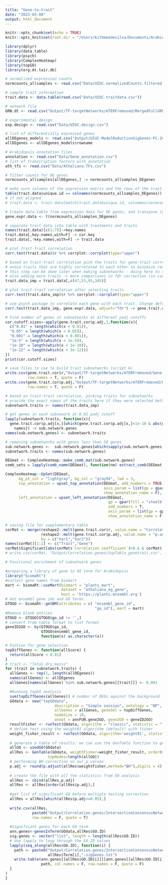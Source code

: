 ```yaml
---
title: "Gene-to-trait"
date: "2023-03-08"
output: html_document
---
```


```r
knitr::opts_chunk$set(echo = TRUE)
knitr::opts_knit$set(root.dir = "/Users/kithmeedesilva/Documents/Arabidopsis_NxLight/")

library(dplyr)
library(data.table)
library(psych)
library(ComplexHeatmap)
library(topGO)
library(org.At.tair.db)

```

```r
# normalized expression counts
normcounts_allsamples <- read.csv("Data/UIUC.normalizedCounts.filtered.csv", row.names = 1)

# sample trait information
trait.data <- data.table(read.csv("Data/UIUC.traitdata.csv"))

# network file
GRN.dt <- read.csv("Output/TF-targetNetworks/mTERFremoved/MergedFullGRNs_rankSum_pruned0.15.csv")

# experimental design
exp.design <- read.csv("Data/UIUC.design.csv")

# list of differentially expressed genes
allDEgenes_models <- read.csv("Output/UIUC-ModelReductionSigGenes-FC-2023.09.07-thresh.1e-06.csv", header = T)
allDEgenes <- allDEgenes_models$rowname

# Arabidopsis annotation files
annotation <- read.csv("Data/Gene_annotation.csv")
# list of transcription factors with annotation
ath_tfs <- read.csv("Data/Athaliana.TFs.csv")

```


```r
# filter counts for DE genes 
normcounts_allsamples[allDEgenes,] -> normcounts_allsamples_DEgenes

# make sure columns of the expression matrix and the rows of the trait file are aligned (both in the same order)
table(trait.data$unique.id == colnames(normcounts_allsamples_DEgenes))
# if not aligned
# trait.data <- trait.data[match(trait.data$unique.id, colnames(normcounts_allsamples_DEgenes))]

# Create data.table from expression data for DE genes, and transpose (genes are columns)
gene.expr.data <- t(normcounts_allsamples_DEgenes)

# separate trait data into table with treatments and traits
names(trait.data)[c(1:7)]->key.names
trait.data[,key.names,with=F] -> cor.key
trait.data[,!key.names,with=F] -> trait.data

# plot trait-trait correlation
corr.test(trait.data)$r %>% corrplot::corrplot(type="upper")

# based on trait-trait correlation pick the traits for gene-trait correlation
# avoid traits that are highly correlated to each other to minimize redundant results
# this step can be done later when making subnetworks - doing here to speed up the correlation step
# also adding more traits -> more comparisons in fdr correction (so can get less correlated genes overall)
trait.data_imp = trait.data[,c(47,53,95,105)]

# plot trait-trait correlation after selecting traits
corr.test(trait.data_imp)$r %>% corrplot::corrplot(type="upper")
```


```r

# use psych package to correlate each gene with each trait. Change default multiple testing correction to FDR
corr.test(trait.data_imp, gene.expr.data, adjust="fdr") -> gene.trait.cor

# Find number of genes in subnetworks at different padj cutoffs
cor.cutoff.sizes<-apply(gene.trait.cor$p.adj,1,function(x){
  c("0.01" = length(which(x < 0.01)),
  "0.05" = length(which(x < 0.05)),
  "0.001" = length(which(x < 0.001)),
  "1e-5" = length(which(x < 1e-5)),
  "1e-10" = length(which(x < 1e-10)),
  "1e-12" = length(which(x < 1e-12)))
})
print(cor.cutoff.sizes)

# save files to use to build trait subnetworks (script 6)
write.csv(gene.trait.cor$r,"Output/TF-targetNetworks/mTERFremoved/Gene-trait-correlation-coefficient.csv",
          row.names = T, quote = F)
write.csv(gene.trait.cor$p.adj,"Output/TF-targetNetworks/mTERFremoved/Gene-trait-correlation-padjusted.csv",
          row.names = T, quote = F)

```

```r
# based on trait-trait correlation, picking traits for subnetworks 
# provide the exact names of the traits here if they were selected before the gene-trait correlation
subnetwork.traits <- names(trait.data_imp)

# get genes in each subnework at 0.01 padj cutoff
lapply(subnetwork.traits, function(x){
  gene.trait.cor$p.adj[x,][which(gene.trait.cor$p.adj[x,]<1e-10 & abs(gene.trait.cor$r[x,])>0.6)] %>% 
    names}) -> sub.network.genes
names(sub.network.genes) <- subnetwork.traits

# removing subnetworks with genes less than 50 genes
sub.network.genes <-  sub.network.genes[which(sapply(sub.network.genes, length) >= 50)]
subnetwork.traits <- names(sub.network.genes)

DEGmat <- ComplexHeatmap::make_comb_mat(sub.network.genes)
comb_sets = lapply(comb_name(DEGmat), function(nm) extract_comb(DEGmat, nm))

ComplexHeatmap::UpSet(DEGmat,
      bg_pt_col = "lightgray", bg_col = "gray94", lwd = 3,
      top_annotation = upset_top_annotation(DEGmat, add_numbers = TRUE,
                                            axis_param = list(gp = gpar(fontsize = 12)),
                                            show_annotation_name = F),
      left_annotation = upset_left_annotation(DEGmat, 
                                              gp = gpar(fill = "steelblue4"),
                                              add_numbers = T,
                                              axis_param = list(gp = gpar(fontsize = 12)),
                                              show_annotation_name = F))

# saving file for supplementary table
corMat <- merge(reshape2::melt(gene.trait.cor$r, value.name = "Correlation coefficient"),
                reshape2::melt(gene.trait.cor$p.adj, value.name = "p-adjusted value"),
                by = c("Var1","Var2"))
names(corMat)[1:2] <- c("Trait","Gene")
corMat$Significant[abs(corMat$`Correlation coefficient`)>0.6 & corMat$`p-adjusted value`<1e-10] <- "Yes"
# write.csv(corMat, "Output/Correlation.genes/SupTable_genetrait.csv", row.names = F, quote = F)
```


```r
# Functional enrichment of subnetwork genes

#preparing a library of gene to GO term for Arabidopsis
library("biomaRt")
#collect gene names from biomart
mart <- biomaRt::useMart(biomart = "plants_mart",
                         dataset = "athaliana_eg_gene",
                         host = 'https://plants.ensembl.org')
# Get ensembl gene ids and GO terms
GTOGO <- biomaRt::getBM(attributes = c( "ensembl_gene_id",
                                        "go_id"), mart = mart)
#Remove blank entries
GTOGO <- GTOGO[GTOGO$go_id != '',]
# convert from table format to list format
geneID2GO <- by(GTOGO$go_id,
                GTOGO$ensembl_gene_id,
                function(x) as.character(x))

# Funtion for gene selection
topDiffGenes <- function(allScore) {
  return(allScore < 0.01)
}
# trait <- "Total.dry.masss"
for (trait in subnetwork.traits) {
  allGenes <- rep(1, length(allDEgenes))
  names(allGenes) <- allDEgenes
  allGenes[names(allGenes) %in% sub.network.genes[[trait]]] <- 0.001

  #Running topGO analysis
  sum(topDiffGenes(allGenes)) # number of DEGs against the background
  GOdata <- new("topGOdata", 
                      description = "Simple session", ontology = "BP",
                      allGenes = allGenes, geneSel = topDiffGenes,
                      nodeSize = 10,
                      annot = annFUN.gene2GO, gene2GO = geneID2GO)
  resultFisher <- runTest(GOdata, algorithm = "classic", statistic = "fisher")
  # define test using the weight01 algorithm (default) with fisher
  weight_fisher_result <- runTest(GOdata, algorithm='weight01', statistic='fisher') 
 
  # generate a table of results: we can use the GenTable function to generate a summary table with the results from tests applied to the topGOdata object.
  allGO <- usedGO(GOdata)
  allRes <- GenTable(GOdata, weightFisher=weight_fisher_result, orderBy='weightFisher',
                   topNodes=length(allGO))
  # performing BH correction on our p values
  p.adj <- round(p.adjust(allRes$weightFisher,method="BH"),digits = 4)
 
  # create the file with all the statistics from GO analysis
  allRes <- cbind(allRes,p.adj)
  allRes <- allRes[order(allRes$p.adj),]
 
  #get list of significant GO before multiple testing correction
  allRes = allRes[which(allRes$p.adj<=0.05),]
 
  write.csv(allRes,
            paste0("Output/Correlation.genes/IntersectionConsensusNetwork_Feb2025/Subnetwork-",trait,"-GOenrichment-topGO.csv"),
            row.names = F, quote = T)
  
  #Significant genes for each GO term
  ann.genes<-genesInTerm(GOdata,allRes$GO.ID)
  sig.genes <- vector("list", length = length(allRes$GO.ID))
  # Use lapply to loop through the GO.ID values
  lapply(seq_along(allRes$GO.ID), function(i) {
    path <- paste0("Output/Correlation.genes/IntersectionConsensusNetwork_Feb2025/GeneLists/", trait, "-",
                   allRes$Term[i],"-sigGenes.txt")
    write.table(ann.genes[[allRes$GO.ID[i]]][ann.genes[[allRes$GO.ID[i]]] %in% sub.network.genes[[trait]]],
                path, col.names = F, row.names = F, quote = F)
  }
)
}


```



